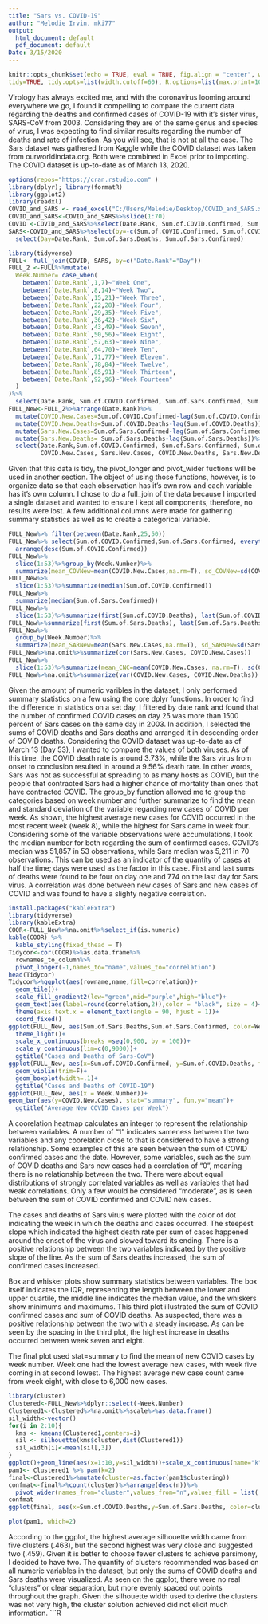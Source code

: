```yaml
---
title: "Sars vs. COVID-19"
author: "Melodie Irvin, mki77"
output:
  html_document: default
  pdf_document: default
Date: 3/15/2020
---
```

```r
knitr::opts_chunk$set(echo = TRUE, eval = TRUE, fig.align = "center", warning = F, message = F,
tidy=TRUE, tidy.opts=list(width.cutoff=60), R.options=list(max.print=100))
```

Virology has always excited me, and with the coronavirus looming around everywhere we go, I found it compelling to compare the current data regarding the deaths and confirmed cases of COVID-19 with it's sister virus, SARS-CoV from 2003. Considering they are of the same genus and species of virus, I was expecting to find similar results regarding the number of deaths and rate of infection. As you will see, that is not at all the case. The Sars dataset was gathered from Kaggle while the COVID dataset was taken from ourworldindata.org. Both were combined in Excel prior to importing. The COVID dataset is up-to-date as of March 13, 2020. 


```R
options(repos="https://cran.rstudio.com" )
library(dplyr); library(formatR)
library(ggplot2)
library(readxl)
COVID_and_SARS <- read_excel("C:/Users/Melodie/Desktop/COVID_and_SARS.xlsx")
COVID_and_SARS<-COVID_and_SARS%>%slice(1:70)
COVID <-COVID_and_SARS%>%select(Date.Rank, Sum.of.COVID.Confirmed, Sum.of.COVID.Deaths)
SARS<-COVID_and_SARS%>%select(by=-c(Sum.of.COVID.Confirmed, Sum.of.COVID.Deaths))%>%
  select(Day=Date.Rank, Sum.of.Sars.Deaths, Sum.of.Sars.Confirmed)
```


```R
library(tidyverse)
FULL<- full_join(COVID, SARS, by=c("Date.Rank"="Day"))
FULL_2 <-FULL%>%mutate(
  Week.Number= case_when(
    between(`Date.Rank`,1,7)~"Week One",
    between(`Date.Rank`,8,14)~"Week Two",
    between(`Date.Rank`,15,21)~"Week Three",
    between(`Date.Rank`,22,28)~"Week Four",
    between(`Date.Rank`,29,35)~"Week Five",
    between(`Date.Rank`,36,42)~"Week Six",
    between(`Date.Rank`,43,49)~"Week Seven",
    between(`Date.Rank`,50,56)~"Week Eight",
    between(`Date.Rank`,57,63)~"Week Nine",
    between(`Date.Rank`,64,70)~"Week Ten",
    between(`Date.Rank`,71,77)~"Week Eleven",
    between(`Date.Rank`,78,84)~"Week Twelve",
    between(`Date.Rank`,85,91)~"Week Thirteen",
    between(`Date.Rank`,92,96)~"Week Fourteen"
  )
)%>%
  select(Date.Rank, Sum.of.COVID.Confirmed, Sum.of.Sars.Confirmed, Sum.of.COVID.Deaths,   Sum.of.Sars.Deaths, Week.Number)
FULL_New<-FULL_2%>%arrange(Date.Rank)%>%
  mutate(COVID.New.Cases=Sum.of.COVID.Confirmed-lag(Sum.of.COVID.Confirmed))%>%
  mutate(COVID.New.Deaths=Sum.of.COVID.Deaths-lag(Sum.of.COVID.Deaths))%>%
  mutate(Sars.New.Cases=Sum.of.Sars.Confirmed-lag(Sum.of.Sars.Confirmed))%>%
  mutate(Sars.New.Deaths= Sum.of.Sars.Deaths-lag(Sum.of.Sars.Deaths))%>%
  select(Date.Rank,Sum.of.COVID.Confirmed, Sum.of.Sars.Confirmed, Sum.of.COVID.Deaths, Sum.of.Sars.Deaths,
         COVID.New.Cases, Sars.New.Cases, COVID.New.Deaths, Sars.New.Deaths, Week.Number)
```

Given that this data is tidy, the pivot_longer and pivot_wider fuctions will be used in another section. The object of using those functions, however, is to organize data so that each observation has it's own row and each variable has it's own column. I chose to do a full_join of the data because I imported a single dataset and wanted to ensure I kept all components, therefore, no results were lost. A few additional columns were made for gathering summary statistics as well as to create a categorical variable. 

```r
FULL_New%>% filter(between(Date.Rank,25,50))
FULL_New%>% select(Sum.of.COVID.Confirmed,Sum.of.Sars.Confirmed, everything())%>%
  arrange(desc(Sum.of.COVID.Confirmed))
FULL_New%>%
  slice(1:53)%>%group_by(Week.Number)%>%
  summarize(mean_COVNew=mean(COVID.New.Cases,na.rm=T), sd_COVNew=sd(COVID.New.Cases, na.rm=T))
FULL_New%>%
  slice(1:53)%>%summarize(median(Sum.of.COVID.Confirmed))
FULL_New%>%
  summarize(median(Sum.of.Sars.Confirmed))
FULL_New%>%
  slice(1:53)%>%summarize(first(Sum.of.COVID.Deaths), last(Sum.of.COVID.Deaths), n_Week=n_distinct(Week.Number))
FULL_New%>%summarize(first(Sum.of.Sars.Deaths), last(Sum.of.Sars.Deaths), n_Week=n_distinct(Week.Number))
FULL_New%>%
  group_by(Week.Number)%>%
  summarize(mean_SARNew=mean(Sars.New.Cases,na.rm=T), sd_SARNew=sd(Sars.New.Cases, na.rm=T))
FULL_New%>%na.omit%>%summarize(cor(Sars.New.Cases, COVID.New.Cases))
FULL_New%>%
  slice(1:53)%>%summarize(mean_CNC=mean(COVID.New.Cases, na.rm=T), sd(COVID.New.Cases, na.rm=T))
FULL_New%>%na.omit%>%summarize(var(COVID.New.Cases, COVID.New.Deaths))

```

Given the amount of numeric varibles in the dataset, I only performed summary statistics on a few using the core dplyr functions. In order to find the difference in statistics on a set day, I filtered by date rank and found that the number of confirmed COVID cases on day 25 was more than 1500 percent of Sars cases on the same day in 2003. In addition, I selected the sums of COVID deaths and Sars deaths and arranged it in descending order of COVID deaths. Considering the COVID dataset was up-to-date as of March 13 (Day 53), I wanted to compare the values of both viruses. As of this time, the COVID death rate is around 3.73%, while the Sars virus from onset to conclusion resulted in around a 9.56% death rate. In other words, Sars was not as successful at spreading to as many hosts as COVID, but the people that contracted Sars had a higher chance of mortality than ones that have contracted COVID. The group_by function allowed me to group the categories based on week number and further summarize to find the mean and standard deviation of the variable regarding new cases of COVID per week. As shown, the highest average new cases for COVID occurred in the most recent week (week 8), while the highest for Sars came in week four. Considering some of the variable observations were accumulations, I took the median number for both regarding the sum of confirmed cases. COVID's median was 51,857 in 53 observations, while Sars median was 5,211 in 70 observations. This can be used as an indicator of the quantity of cases at half the time; days were used as the factor in this case. First and last sums of deaths were found to be four on day one and 774 on the last day for Sars virus. A correlation was done between new cases of Sars and new cases of COVID and was found to have a slighty negative correlation.

```r
install.packages("kableExtra")
library(tidyverse)
library(kableExtra)
COOR<-FULL_New%>%na.omit%>%select_if(is.numeric)
kable(COOR) %>%
  kable_styling(fixed_thead = T)
Tidycor<-cor(COOR)%>%as.data.frame%>%
  rownames_to_column%>%
  pivot_longer(-1,names_to="name",values_to="correlation")
head(Tidycor)
Tidycor%>%ggplot(aes(rowname,name,fill=correlation))+
  geom_tile()+
  scale_fill_gradient2(low="green",mid="purple",high="blue")+
  geom_text(aes(label=round(correlation,2)),color = "black", size = 4)+
  theme(axis.text.x = element_text(angle = 90, hjust = 1))+ 
  coord_fixed()
ggplot(FULL_New, aes(Sum.of.Sars.Deaths,Sum.of.Sars.Confirmed, color=Week.Number))+geom_point()+
  theme_light()+
  scale_x_continuous(breaks =seq(0,900, by = 100))+
  scale_y_continuous(lim=c(0,9000))+ 
  ggtitle("Cases and Deaths of Sars-CoV")
ggplot(FULL_New, aes(x=Sum.of.COVID.Confirmed, y=Sum.of.COVID.Deaths, fill=Week.Number)) +
  geom_violin(trim=F)+
  geom_boxplot(width=.1)+
  ggtitle("Cases and Deaths of COVID-19")
ggplot(FULL_New, aes(x = Week.Number))+
geom_bar(aes(y=COVID.New.Cases), stat="summary", fun.y="mean")+
  ggtitle("Average New COVID Cases per Week")
```

A coorelation heatmap calculates an integer to represent the relationship between variables. A number of "1" indicates sameness between the two variables and any coorelation close to that is considered to have a strong relationship. Some examples of this are seen between the sum of COVID confirmed cases and the date. However, some variables, such as the sum of COVID deaths and Sars new cases had a correlation of "0", meaning there is no relationship between the two. There were about equal distributions of strongly correlated variables as well as variables that had weak correlations. Only a few would be considered "moderate", as is seen between the sum of COVID confirmed and COVID new cases.

The cases and deaths of Sars virus were plotted with the color of dot indicating the week in which the deaths and cases occurred. The steepest slope which indicated the highest death rate per sum of cases happened around the onset of the virus and slowed toward its ending. There is a positive relationship between the two variables indicated by the positive slope of the line. As the sum of Sars deaths increased, the sum of confirmed cases increased.

Box and whisker plots show summary statistics between variables. The box itself indicates the IQR, representing the length between the lower and upper quartile, the middle line indicates the median value, and the whiskers show minimums and maximums. This third plot illustrated the sum of COVID confirmed cases and sum of COVID deaths. As suspected, there was a positive relationship between the two with a steady increase. As can be seen by the spacing in the third plot, the highest increase in deaths occurred between week seven and eight. 

The final plot used stat=summary to find the mean of new COVID cases by week number. Week one had the lowest average new cases, with week five coming in at second lowest. The highest average new case count came from week eight, with close to 6,000 new cases.

```r
library(cluster)
Clustered<-FULL_New%>%dplyr::select(-Week.Number)
Clustered1<-Clustered%>%na.omit%>%scale%>%as.data.frame()
sil_width<-vector() 
for(i in 2:10){
  kms <- kmeans(Clustered1,centers=i) 
  sil <- silhouette(kms$cluster,dist(Clustered1)) 
  sil_width[i]<-mean(sil[,3])
} 
ggplot()+geom_line(aes(x=1:10,y=sil_width))+scale_x_continuous(name="k",breaks=1:10)
pam1<- Clustered1 %>% pam(k=2)
final<-Clustered1%>%mutate(cluster=as.factor(pam1$clustering))
confmat<-final%>%count(cluster)%>%arrange(desc(n))%>%
  pivot_wider(names_from="cluster",values_from="n",values_fill = list('n'=0))
confmat
ggplot(final, aes(x=Sum.of.COVID.Deaths,y=Sum.of.Sars.Deaths, color=cluster))+geom_point()

plot(pam1, which=2)
```

According to the ggplot, the highest average silhouette width came from five clusters (.463), but the second highest was very close and suggested two (.459). Given it is better to choose fewer clusters to achieve parsimony, I decided to have two. The quantity of clusters recommended was based on all numeric variables in the dataset, but only the sums of COVID deaths and Sars deaths were visualized. As seen on the ggplot, there were no real "clusters" or clear separation, but more evenly spaced out points throughout the graph. Given the silhouette width used to derive the clusters was not very high, the cluster solution achieved did not elicit much information. 
```R